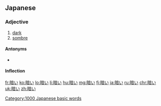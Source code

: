 ==Japanese==
{{ja-kanjitab|くら|yomi=kun}}

===Adjective===
{{ja-adj|infl=i|くらい}}

# [[dark]]
# [[sombre]]

====Antonyms====
* {{ja-r|明るい|あかるい}}

====Inflection====
{{ja-i|くら}}

[[Category:1000 Japanese basic words]]

[[fr:暗い]]
[[ko:暗い]]
[[lo:暗い]]
[[li:暗い]]
[[hu:暗い]]
[[mg:暗い]]
[[fj:暗い]]
[[ja:暗い]]
[[ru:暗い]]
[[chr:暗い]]
[[uk:暗い]]
[[zh:暗い]]